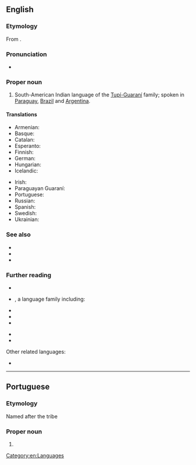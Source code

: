 {{also|guaraní|guarani}}
==English==
{{wikipedia}}
{{interwiktionary|gn}}

===Etymology===
From {{bor|en|tpw|guaraní||warrior}}.

===Pronunciation===
* {{IPA|en|/ˌɡwɑːɹəˈniː/}}

===Proper noun===
{{en-proper noun}}

# South-American Indian language of the [[w:Tupi-Guarani|Tupí-Guaraní]] family; spoken in [[Paraguay]], [[Brazil]] and [[Argentina]].

====Translations====
{{trans-top|South-American language}}
* Armenian: {{t+|hy|գուարանի|sc=Armn}}
* Basque: {{t+|eu|guaraniera}}
* Catalan: {{t+|ca|guaraní|m}}
* Esperanto: {{t|eo|gvarania}}
* Finnish: {{t+|fi|guarani}}
* German: {{t+|de|Guaraní|n}}
* Hungarian: {{t+|hu|guarani}}
* Icelandic: {{t|is|gvaraní}}
{{trans-mid}}
* Irish: {{t|ga|Guaráinis|f}}
* Paraguayan Guaraní: {{t|gug|avañe'ẽ}}
* Portuguese: {{t+|pt|guarani|m}}
* Russian: {{t+|ru|гуарани́}}
* Spanish: {{t+|es|guaraní|m}}
* Swedish: {{t+|sv|guaraní}}
* Ukrainian: {{t|uk|Гуарані́}}
{{trans-bottom}}

===See also===
* {{l|en|guaraní}}
* {{langcat|gn}}
* {{langlist}}

===Further reading===
* {{ISO 639|ref=1|gn||grn}}
* {{ethnologue|grn}}, a language family including:
{{top2}}
* {{ethnologue|gug|Paraguayan Guaraní}}
* {{ethnologue|nhd|Chiripá}}
* {{ethnologue|gun|Mbyá Guaraní}}
{{mid2}}
* {{ethnologue|gui|Eastern Bolivian Guaraní}}
* {{ethnologue|gnw|Western Bolivian Guaraní}}
{{bottom}}
Other related languages:
* {{ethnologue|guq|Aché}}

[[Category:en:Languages]]

----

==Portuguese==

===Etymology===
Named after the {{m|pt|guarani}} tribe

===Proper noun===
{{pt-proper noun}}

# {{place|pt|municipality|s/Minas Gerais|c/Brazil}}